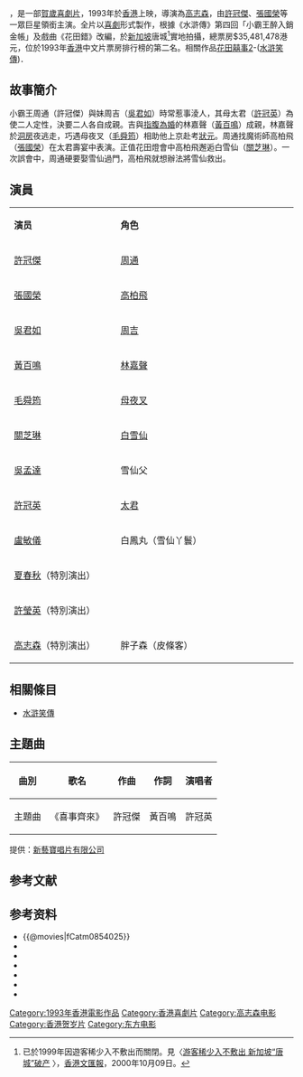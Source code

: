 {{about|1993年港產賀歲電影}}
{{refimprove|time=2011-08-22T14:26:09+00:00}}
{{Infobox Film
| name               = 花田囍事 
| original_name      = ''{{lang|en|All's Well End's Well, Too}}''
| image              = 
| caption            = 
| director           = [[高志森|高志森]]
| producer           = [[于仁泰|于仁泰]]、[[黃百鳴|黃百鳴]]
| producer_2         = 陳詩敏、周耀山、姚潤珠
| writer             = 高志森、[[谷德昭|谷德昭]]<br>[[馬偉豪|馬偉豪]]、黃百鳴
| story              = 張肇麟
| based_on           = 《水滸傳》第四回「小霸王醉入銷金帳」<br>戲曲《花田錯》
| starring           = [[許冠傑|許冠傑]]<br>[[張國榮|張國榮]]<br>[[黃百鳴|黃百鳴]]<br>[[吳君如|吳君如]]<br>[[毛舜筠|毛舜筠]]<br>[[關之琳|關之琳]]<br>[[許冠英|許冠英]]<br>[[吳孟達|吳孟達]]<br>[[盧敏儀|盧敏儀]]<br>[[黃霑|黃霑]]
| production_company = [[東方電影_(香港)|東方電影出品有限公司]]<br>高志森影業有限公司
| editing            = 黃義順、胡大為、金馬
| cinematography     = 李嘉高
| music              = [[雷頌德|雷頌德]]、[[黃霑|黃霑]]
| distributor        = {{BHKG}}：[[東方娛樂|東方電影發行有限公司]]
| maintheme          = 〈喜事齊來〉／[[許冠英|許冠英]]
| runtime            = 85 分鐘
| released           = {{HKG-1959}}：{{film date|1993|1|20}}<br>{{TWN}}：{{film date|1993|2|6}}<br>{{KOR}}：{{film date|1993|8|28}}
| country            = {{英屬香港電影}}
| language           = 粵語
| budget             =  $25,000,000港幣
| gross              = 香港：$35,481,478港幣<ref>[http://www.angelfire.com/home/bobic/HK_Movies/Total/hk1993a-b5.htm 香港電影資訊網] {{webarchive|url=https://web.archive.org/web/20120630163748/http://www.angelfire.com/home/bobic/HK_Movies/Total/hk1993a-b5.htm |date=2012-06-30 }}</ref><br>台灣：$18,980,000新台幣
| imdb_id            = tt0107159
| followed_by     = 《[[花田囍事2010|花田囍事2010]]》
}}

{{engname|《花田囍事》|''All's Well End's Well, Too''}}，是一部[[賀歲|賀歲]][[喜劇片|喜劇片]]，1993年於[[香港|香港]]上映，導演為[[高志森|高志森]]，由[[許冠傑|許冠傑]]、[[張國榮|張國榮]]等一眾巨星領銜主演。全片以[[喜劇|喜劇]]形式製作，根據《水滸傳》第四回「小霸王醉入銷金帳」及戲曲《花田錯》改編，於[[新加坡|新加坡]]唐城<ref>已於1999年因遊客稀少入不敷出而關閉。見〈[http://finance.sina.com.cn/2000-10-09/15723.html 游客稀少入不敷出 新加坡“唐城”破产] {{Wayback|url=http://finance.sina.com.cn/2000-10-09/15723.html |date=20140202143423 }}〉，[[文汇报_(香港)|香港文匯報]]，2000年10月09日。</ref>實地拍攝，總票房$35,481,478港元，位於1993年[[香港|香港]]中文片票房排行榜的第二名。相關作品[[花田囍事2|花田囍事2]]-([[水滸笑傳|水滸笑傳]])．

==故事簡介==
小霸王周通（許冠傑）與妹周吉（[[吳君如|吳君如]]）時常惹事淩人，其母太君（[[許冠英|許冠英]]）為使二人定性，決要二人各自成親。吉與[[指腹為婚|指腹為婚]]的林嘉聲（[[黃百鳴|黃百鳴]]）成親，林嘉聲於[[洞房|洞房]]夜逃走，巧遇母夜叉（[[毛舜筠|毛舜筠]]）相助他上京赴考[[狀元|狀元]]。周通找魔術師高柏飛（[[張國榮|張國榮]]）在太君壽宴中表演。正值花田燈會中高柏飛邂逅白雪仙（[[關芝琳|關芝琳]]）。一次誤會中，周通硬要娶雪仙過門，高柏飛就想辦法將雪仙救出。

==演員==
{|class="wikitable " width="50%"
|- style="background:cornflowerblue; color:white" align=center
|style="width:12%"|'''演员'''||style="width:20%"|'''角色'''
|-
|[[許冠傑|許冠傑]]||  [[周通|周通]]
|-
|[[張國榮|張國榮]] || [[大衛·考柏菲_(魔術師)|高柏飛]]
|-
|[[吳君如|吳君如]] || [[周吉|周吉]]
|-
|[[黃百鳴|黃百鳴]] || [[林家聲|林嘉聲]]
|-
|[[毛舜筠|毛舜筠]] || [[母夜叉_(電影)|母夜叉]]
|-
|[[關芝琳|關芝琳]] || [[白雪仙|白雪仙]]
|-
|[[吳孟達|吳孟達]] || 雪仙父
|-
|[[許冠英|許冠英]] || [[太君|太君]]
|-
|[[盧敏儀|盧敏儀]] || 白鳳丸（雪仙丫鬟）
|-
|[[夏春秋|夏春秋]]（特別演出）||
|-
|[[許瑩英|許瑩英]]（特別演出）||
|-
|[[高志森|高志森]]（特別演出）||胖子森（皮條客）
|}

==相關條目==
* [[水滸笑傳|水滸笑傳]]


==主題曲==
{|class="wikitable"
!曲別!!歌名!!作曲!!作詞!!演唱者
|-
|主題曲||《喜事齊來》||許冠傑||黃百鳴||許冠英
|}
提供：[[新藝寶唱片|新藝寶唱片有限公司]]

==参考文献==
{{reflist}}

==参考资料== 
*{{@movies|fCatm0854025}}
*{{hkmdb title|7689}}
*{{Mtime|20092}}
*{{douban}}
*{{rotten-tomatoes|alls_well_ends_well_too}}
*{{Amg movie|268023}}
*{{imdb title|0107159}}

{{許冠傑}}
[[Category:1993年香港電影作品|Category:1993年香港電影作品]]
[[Category:香港喜劇片|Category:香港喜劇片]]
[[Category:高志森电影|Category:高志森电影]]
[[Category:香港贺岁片|Category:香港贺岁片]]
[[Category:东方电影|Category:东方电影]]